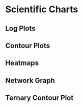 # Scientific Charts
## Log Plots

## Contour Plots

## Heatmaps

## Network Graph

## Ternary Contour Plot